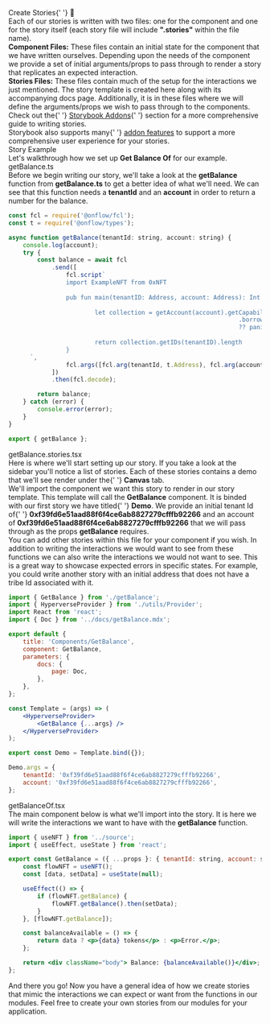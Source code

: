 
<Meta title="Start Here/Stories" />

<style>{`
  .heading {
    --dark: '#000000';
    font-weight: 900;
    font-size: 32px;
    letter-spacing: 1px;
    line-height: 24px;
    margin-bottom: 20px;
    margin-top: 40px;
    font-family: 'Nunito Sans', 'Helvetica Neue', Helvetica, Arial, sans-serif;
}
  .subheading {
    --mediumdark: '#999999';
    font-weight: 900;
    font-size: 16px;
    color: #999;
    letter-spacing: 4px;
    line-height: 24px;
    text-transform: uppercase;
    margin-bottom: 12px;
    margin-top: 40px;
    font-family: 'Nunito Sans', 'Helvetica Neue', Helvetica, Arial, sans-serif;
  }

  .body {
    color: '#999';
    font-weight: 200;
    font-size: 16px;
    letter-spacing: 0px;
    line-height: 21px;
    margin-bottom: 12px;
    margin-top: 8px;
    font-family: 'Nunito Sans', 'Helvetica Neue', Helvetica, Arial, sans-serif;
  }

  .link-list {
    display: grid;
    grid-template-columns: 1fr;
    grid-template-rows: 1fr 1fr;
    row-gap: 10px;
    font-family: 'Nunito Sans', 'Helvetica Neue', Helvetica, Arial, sans-serif;
  
  }

  @media (min-width: 620px) {
    .link-list {
      row-gap: 20px;
      column-gap: 20px;
      grid-template-columns: 1fr 1fr;
      font-family: 'Nunito Sans', 'Helvetica Neue', Helvetica, Arial, sans-serif;
      
    }
  }

  @media all and (-ms-high-contrast:none) {
  .link-list {
      display: -ms-grid;
      -ms-grid-columns: 1fr 1fr;
      -ms-grid-rows: 1fr 1fr;
      font-family: 'Nunito Sans', 'Helvetica Neue', Helvetica, Arial, sans-serif;
    }
  }

  .link-item {
    display: block;
    padding: 20px 30px 20px 15px;
    border: 1px solid #00000010;
    border-radius: 5px;
    transition: background 150ms ease-out, border 150ms ease-out, transform 150ms ease-out;
    color: #ffffff;
    display: flex;
    align-items: flex-start;
    background: #19495e;
    font-family: 'Nunito Sans', 'Helvetica Neue', Helvetica, Arial, sans-serif;
  }

  .link-item:hover {
    transform: translate3d(0, -3px, 0);
    box-shadow: rgba(0, 0, 0, 0.08) 0 3px 10px 0;
    background: #246685;
    font-family: 'Nunito Sans', 'Helvetica Neue', Helvetica, Arial, sans-serif;
  }

  .link-item:active {
    border-color: #1EA7FD;
    transform: translate3d(0, 0, 0);
    font-family: 'Nunito Sans', 'Helvetica Neue', Helvetica, Arial, sans-serif;

  }

  .link-item strong {
    font-weight: 700;
    display: block;
    margin-bottom: 2px;
    font-family: 'Nunito Sans', 'Helvetica Neue', Helvetica, Arial, sans-serif;
  }
  
  .link-item img {
    height: 40px;
    width: 40px;
    margin-right: 15px;
    flex: none;
    font-family: 'Nunito Sans', 'Helvetica Neue', Helvetica, Arial, sans-serif;
  }

  .link-item span {
    font-size: 14px;
    line-height: 20px;
    font-family: 'Nunito Sans', 'Helvetica Neue', Helvetica, Arial, sans-serif;
  }

  .tip {
    display: inline-block;
    border-radius: 1em;
    font-size: 11px;
    line-height: 12px;
    font-weight: 700;
    background: #E7FDD8;
    color: #66BF3C;
    padding: 4px 12px;
    margin-right: 10px;
    vertical-align: top;
  }

  .tip-wrapper {
    font-size: 13px;
    line-height: 20px;
    margin-top: 40px;
    margin-bottom: 40px;
  }

  .tip-wrapper code {
    font-size: 12px;
    display: inline-block;
  }

  
`}</style>

<div className="heading">
	Create Stories{' '}
	<span role="img" aria-label="book">
		📖
	</span>
</div>

<div className="body">
	Each of our stories is written with two files: one for the component and one for the story
	itself (each story file will include <b>".stories"</b> within the file name).
</div>

<div className="body">
	<b>Component Files:</b> These files contain an initial state for the component that we have
	written ourselves. Depending upon the needs of the component we provide a set of initial
	arguments/props to pass through to render a story that replicates an expected interaction.
</div>

<div className="body">
	<b>Stories Files:</b> These files contain much of the setup for the interactions we just
	mentioned. The story template is created here along with its accompanying docs page.
	Additionally, it is in these files where we will define the arguments/props we wish to pass
	through to the components.
</div>

<div className="body">
	Check out the{' '}
	<a href="https://storybook.js.org/docs/react/get-started/whats-a-story">Storybook Addons</a>{' '}
	section for a more comprehensive guide to writing stories.
</div>

<div className="body">
	Storybook also supports many{' '}
	<a href="https://storybook.js.org/docs/react/essentials/introduction"> addon features</a> to
	support a more comprehensive user experience for your stories.
</div>

<div className="subheading">Story Example</div>

<div className="body">
	Let's walkthrough how we set up <b>Get Balance Of</b> for our example.
</div>

<div className="subheading">getBalance.ts</div>

<div className="body">
	Before we begin writing our story, we'll take a look at the <b>getBalance</b> function from
	<b>getBalance.ts</b> to get a better idea of what we'll need. We can see that this function needs
	a <b>tenantId</b> and an <b>account</b> in order to return a number for the balance.
</div>

```jsx
const fcl = require('@onflow/fcl');
const t = require('@onflow/types');

async function getBalance(tenantId: string, account: string) {
	console.log(account);
	try {
		const balance = await fcl
			.send([
				fcl.script`
				import ExampleNFT from 0xNFT
						
				pub fun main(tenantID: Address, account: Address): Int {
																
						let collection = getAccount(account).getCapability(ExampleNFT.CollectionPublicPath)
																.borrow<&ExampleNFT.Collection{ExampleNFT.ExampleNFTCollectionPublic}>()
																?? panic("Could not borrow the ExampleNFT.Collection{ExampleNFT.ExampleNFTCollectionPublic}")
				
						return collection.getIDs(tenantID).length
				}
      `,
				fcl.args([fcl.arg(tenantId, t.Address), fcl.arg(account, t.Address)]),
			])
			.then(fcl.decode);

		return balance;
	} catch (error) {
		console.error(error);
	}
}

export { getBalance };
```

<div className="subheading">getBalance.stories.tsx</div>

<div className="body">
	Here is where we'll start setting up our story. If you take a look at the sidebar you'll notice
	a list of stories. Each of these stories contains a demo that we'll see render under the{' '}
	<b>Canvas</b> tab.
</div>

<div className="body">
	We'll import the component we want this story to render in our story template. This template
	will call the <b>GetBalance</b> component. It is binded with our first story we have titled{' '}
	<b>Demo</b>. We provide an initial tenant Id of{' '}
	<b>0xf39fd6e51aad88f6f4ce6ab8827279cfffb92266</b> and an account of
	<b>0xf39fd6e51aad88f6f4ce6ab8827279cfffb92266</b> that we will pass through as the props <b>
		getBalance
	</b> requires.
</div>

<div className="body">
	You can add other stories within this file for your component if you wish. In addition to
	writing the interactions we would want to see from these functions we can also write the
	interactions we would not want to see. This is a great way to showcase expected errors in
	specific states. For example, you could write another story with an initial address that does
	not have a tribe Id associated with it.
</div>

```jsx
import { GetBalance } from './getBalance';
import { HyperverseProvider } from './utils/Provider';
import React from 'react';
import { Doc } from '../docs/getBalance.mdx';

export default {
	title: 'Components/GetBalance',
	component: GetBalance,
	parameters: {
		docs: {
			page: Doc,
		},
	},
};

const Template = (args) => (
	<HyperverseProvider>
		<GetBalance {...args} />
	</HyperverseProvider>
);

export const Demo = Template.bind({});

Demo.args = {
	tenantId: '0xf39fd6e51aad88f6f4ce6ab8827279cfffb92266',
	account: '0xf39fd6e51aad88f6f4ce6ab8827279cfffb92266',
};
```

<div className="subheading">getBalanceOf.tsx</div>

<div className="body">
	The main component below is what we'll import into the story. It is here we will write the
	interactions we want to have with the <b>getBalance</b> function.
</div>

```jsx
import { useNFT } from '../source';
import { useEffect, useState } from 'react';

export const GetBalance = ({ ...props }: { tenantId: string, account: string }) => {
	const flowNFT = useNFT();
	const [data, setData] = useState(null);

	useEffect(() => {
		if (flowNFT.getBalance) {
			flowNFT.getBalance().then(setData);
		}
	}, [flowNFT.getBalance]);

	const balanceAvailable = () => {
		return data ? <p>{data} tokens</p> : <p>Error.</p>;
	};

	return <div className="body"> Balance: {balanceAvailable()}</div>;
};
```

<div className="body">
	And there you go! Now you have a general idea of how we create stories that mimic the
	interactions we can expect or want from the functions in our modules. Feel free to create your
	own stories from our modules for your application.
</div>
